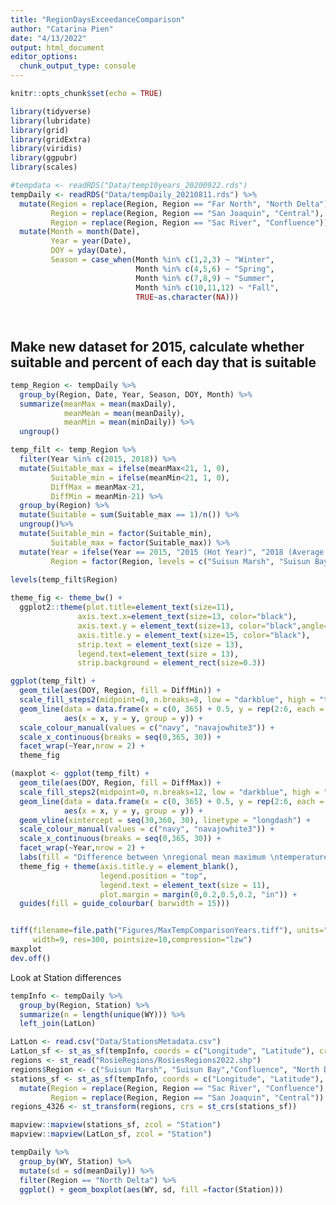 ```yaml
---
title: "RegionDaysExceedanceComparison"
author: "Catarina Pien"
date: "4/13/2022"
output: html_document
editor_options: 
  chunk_output_type: console
---
```


```r
knitr::opts_chunk$set(echo = TRUE)
```

```r
library(tidyverse)
library(lubridate)
library(grid)
library(gridExtra)
library(viridis)
library(ggpubr)
library(scales)
```

```r
#tempdata <- readRDS("Data/temp10years_20200922.rds")
tempDaily <- readRDS("Data/tempDaily_20210811.rds") %>%
  mutate(Region = replace(Region, Region == "Far North", "North Delta"),
         Region = replace(Region, Region == "San Joaquin", "Central"),
         Region = replace(Region, Region == "Sac River", "Confluence")) %>%
  mutate(Month = month(Date),
         Year = year(Date),
         DOY = yday(Date),
         Season = case_when(Month %in% c(1,2,3) ~ "Winter",
                            Month %in% c(4,5,6) ~ "Spring",
                            Month %in% c(7,8,9) ~ "Summer",
                            Month %in% c(10,11,12) ~ "Fall",
                            TRUE~as.character(NA)))
         
         

```

## Make new dataset for 2015, calculate whether suitable and percent of each day that is suitable
```r
temp_Region <- tempDaily %>%
  group_by(Region, Date, Year, Season, DOY, Month) %>%
  summarize(meanMax = mean(maxDaily),
            meanMean = mean(meanDaily),
            meanMin = mean(minDaily)) %>%
  ungroup()

temp_filt <- temp_Region %>%
  filter(Year %in% c(2015, 2018)) %>%
  mutate(Suitable_max = ifelse(meanMax<21, 1, 0),
         Suitable_min = ifelse(meanMin<21, 1, 0),
         DiffMax = meanMax-21,
         DiffMin = meanMin-21) %>%
  group_by(Region) %>%
  mutate(Suitable = sum(Suitable_max == 1)/n()) %>%
  ungroup()%>%
  mutate(Suitable_min = factor(Suitable_min),
         Suitable_max = factor(Suitable_max)) %>%
  mutate(Year = ifelse(Year == 2015, "2015 (Hot Year)", "2018 (Average Year)"),
         Region = factor(Region, levels = c("Suisun Marsh", "Suisun Bay","South", "Central","Confluence","North Delta")))
  
levels(temp_filt$Region)
```

```r
theme_fig <- theme_bw() + 
  ggplot2::theme(plot.title=element_text(size=11), 
               axis.text.x=element_text(size=13, color="black"), 
               axis.text.y = element_text(size=13, color="black",angle=45), 
               axis.title.y = element_text(size=15, color="black"),
               strip.text = element_text(size = 13),
               legend.text=element_text(size = 13),
               strip.background = element_rect(size=0.3)) 
```

```r

ggplot(temp_filt) + 
  geom_tile(aes(DOY, Region, fill = DiffMin)) +
  scale_fill_steps2(midpoint=0, n.breaks=8, low = "darkblue", high = "tomato3")+
  geom_line(data = data.frame(x = c(0, 365) + 0.5, y = rep(2:6, each = 2) - 0.5),
            aes(x = x, y = y, group = y)) +
  scale_colour_manual(values = c("navy", "navajowhite3")) + 
  scale_x_continuous(breaks = seq(0,365, 30)) +
  facet_wrap(~Year,nrow = 2) +
  theme_fig 

(maxplot <- ggplot(temp_filt) + 
  geom_tile(aes(DOY, Region, fill = DiffMax)) +
  scale_fill_steps2(midpoint=0, n.breaks=12, low = "darkblue", high = "tomato3")+
  geom_line(data = data.frame(x = c(0, 365) + 0.5, y = rep(2:6, each = 2) - 0.5),
            aes(x = x, y = y, group = y)) +
  geom_vline(xintercept = seq(30,360, 30), linetype = "longdash") +
  scale_colour_manual(values = c("navy", "navajowhite3")) +
  scale_x_continuous(breaks = seq(0,365, 30)) +
  facet_wrap(~Year,nrow = 2) +
  labs(fill = "Difference between \nregional mean maximum \ntemperature and 21°C", x = "Day of year") + 
  theme_fig + theme(axis.title.y = element_blank(),
                    legend.position = "top",
                    legend.text = element_text(size = 11),
                    plot.margin = margin(0,0.2,0.5,0.2, "in")) +
  guides(fill = guide_colourbar( barwidth = 15)))



```

```r
tiff(filename=file.path("Figures/MaxTempComparisonYears.tiff"), units="in",type="cairo", bg="white", height=6, 
     width=9, res=300, pointsize=10,compression="lzw")
maxplot
dev.off()
```

Look at Station differences
```r
tempInfo <- tempDaily %>%
  group_by(Region, Station) %>%
  summarize(n = length(unique(WY))) %>%
  left_join(LatLon)

LatLon <- read.csv("Data/StationsMetadata.csv")
LatLon_sf <- st_as_sf(tempInfo, coords = c("Longitude", "Latitude"), crs = 4326)
regions <- st_read("RosieRegions/RosiesRegions2022.shp")
regions$Region <- c("Suisun Marsh", "Suisun Bay","Confluence", "North Delta", "Far North", "Central" , "South") 
stations_sf <- st_as_sf(tempInfo, coords = c("Longitude", "Latitude"), crs = 4326) %>%
  mutate(Region = replace(Region, Region == "Sac River", "Confluence"),
         Region = replace(Region, Region == "San Joaquin", "Central"))
regions_4326 <- st_transform(regions, crs = st_crs(stations_sf))

mapview::mapview(stations_sf, zcol = "Station")
mapview::mapview(LatLon_sf, zcol = "Station")

tempDaily %>%
  group_by(WY, Station) %>%
  mutate(sd = sd(meanDaily)) %>%
  filter(Region == "North Delta") %>%
  ggplot() + geom_boxplot(aes(WY, sd, fill =factor(Station)))
```

